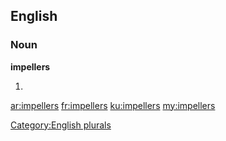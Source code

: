 ==English==

===Noun===
'''impellers'''

# {{plural of|impeller}}

[[Category:English plurals]]

[[ar:impellers]]
[[fr:impellers]]
[[ku:impellers]]
[[my:impellers]]